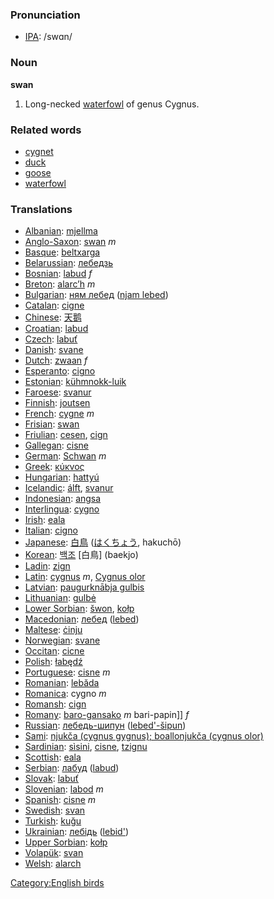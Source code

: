 === Pronunciation ===
*[[w:IPA|IPA]]: /swɑn/

=== Noun ===
'''swan'''

# Long-necked [[waterfowl]] of genus Cygnus.

=== Related words ===
*[[cygnet]]
*[[duck]]
*[[goose]]
*[[waterfowl]]

=== Translations ===
*[[Albanian]]: [[mjellma]]
*[[Anglo-Saxon]]: [[swan]] ''m''
*[[Basque]]: [[beltxarga]]
*[[Belarussian]]: [[лебедзь]]
*[[Bosnian]]: [[labud]] ''f''
*[[Breton]]: [[alarc’h]] ''m''
*[[Bulgarian]]: [[ням лебед]] ([[njam lebed]])
*[[Catalan]]: [[cigne]]
*[[Chinese]]: [[天鹅]]
*[[Croatian]]: [[labud]]
*[[Czech]]: [[labuť]]
*[[Danish]]: [[svane]]
*[[Dutch]]: [[zwaan]] ''f''
*[[Esperanto]]: [[cigno]]
*[[Estonian]]: [[kühmnokk-luik]]
*[[Faroese]]: [[svanur]]
*[[Finnish]]: [[joutsen]]
*[[French]]: [[cygne]] ''m''
*[[Frisian]]: [[swan]]
*[[Friulian]]: [[cesen]], [[cign]]
*[[Gallegan]]: [[cisne]]
*[[German]]: [[Schwan]] ''m''
*[[Greek]]: [[κύκνος]] '' ''
*[[Hungarian]]: [[hattyú]]
*[[Icelandic]]: [[álft]], [[svanur]]
*[[Indonesian]]: [[angsa]]
*[[Interlingua]]: [[cygno]]
*[[Irish]]: [[eala]]
*[[Italian]]: [[cigno]] '' ''
*[[Japanese]]: [[白鳥]] ([[はくちょう]], hakuchō)
*[[Korean]]: [[백조]] [白鳥] (baekjo)
*[[Ladin]]: [[zign]]
*[[Latin]]: [[cygnus]] ''m'', [[Cygnus olor]]
*[[Latvian]]: [[paugurknābja gulbis]]
*[[Lithuanian]]: [[gulbė]]
*[[Lower Sorbian]]: [[šwon]], [[kołp]]
*[[Macedonian]]: [[лебед]] ([[lebed]])
*[[Maltese]]: [[ċinju]]
*[[Norwegian]]: [[svane]]
*[[Occitan]]: [[cicne]]
*[[Polish]]: [[łabędź]] '' ''
*[[Portuguese]]: [[cisne]] ''m''
*[[Romanian]]: [[lebăda]]
*[[Romanica]]: cygno ''m''
*[[Romansh]]: [[cign]]
*[[Romany]]: [[baro-gansako]] ''m'' bari-papin]] ''f''
*[[Russian]]: [[лебедь-шипун]] ([[lebed'-šipun]]) '' ''
*[[Sami]]: [[njukča (cygnus gygnus); boallonjukča (cygnus olor)]]
*[[Sardinian]]: [[sìsini]], [[cisne]], [[tzignu]]
*[[Scottish]]: [[eala]]
*[[Serbian]]: [[лабуд]] ([[labud]])
*[[Slovak]]: [[labuť]]
*[[Slovenian]]: [[labod]] ''m''
*[[Spanish]]: [[cisne]] ''m''
*[[Swedish]]: [[svan]]
*[[Turkish]]: [[kuğu]]
*[[Ukrainian]]: [[лебідь]] ([[lebid']])
*[[Upper Sorbian]]: [[kołp]]
*[[Volapük]]: [[svan]]
*[[Welsh]]: [[alarch]]

[[Category:English birds]]